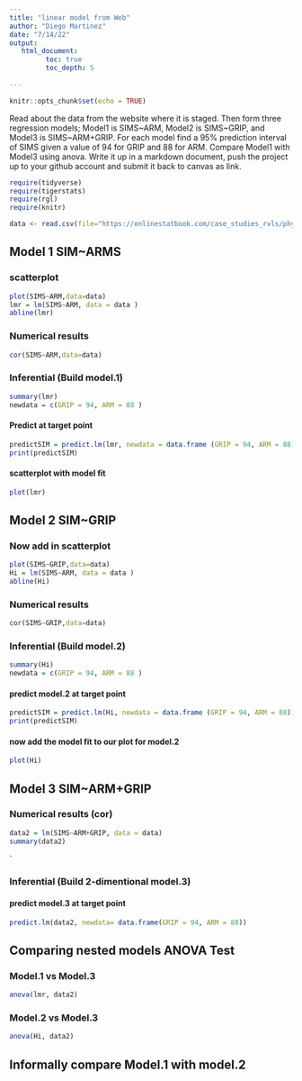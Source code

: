 ```yaml
---
title: "linear model from Web"
author: "Diego Martinez"
date: "7/14/22"
output:
   html_document:
         toc: true
         toc_depth: 5
        
---
```


```r
knitr::opts_chunk$set(echo = TRUE)
```

Read about the data from the website where it is staged.  Then form three regression models; Model1 is SIMS~ARM, Model2 is SIMS~GRIP, and Model3 is SIMS~ARM+GRIP. For each model find a 95% prediction interval of SIMS given a value of 94  for GRIP and 88 for ARM. Compare Model1 with Model3 using anova. Write it up in a markdown document, push the project up to your github account and submit it back to canvas as link. 

 


```r
require(tidyverse)
require(tigerstats)
require(rgl)
require(knitr)

```

```r
data <- read.csv(file="https://onlinestatbook.com/case_studies_rvls/physical_strength/data.txt",sep="",header=TRUE)  

```

## Model 1 SIM~ARMS


### scatterplot

```r
plot(SIMS~ARM,data=data)
lmr = lm(SIMS~ARM, data = data )
abline(lmr)
```




### Numerical results

```r
cor(SIMS~ARM,data=data)
```


### Inferential  (Build model.1)

```r
summary(lmr)
newdata = c(GRIP = 94, ARM = 88 )
```


#### Predict at target point    

```r
predictSIM = predict.lm(lmr, newdata = data.frame (GRIP = 94, ARM = 88))
print(predictSIM)
```

#### scatterplot with model fit   
  
```r
plot(lmr)
```
  
  

## Model 2 SIM~GRIP

### Now add in scatterplot

```r
plot(SIMS~GRIP,data=data)
Hi = lm(SIMS~ARM, data = data )
abline(Hi)
```


### Numerical results 

```r
cor(SIMS~GRIP,data=data)
```

### Inferential  (Build model.2)
  
```r
summary(Hi)
newdata = c(GRIP = 94, ARM = 88 )
```  

#### predict model.2 at target point


```r
predictSIM = predict.lm(Hi, newdata = data.frame (GRIP = 94, ARM = 88))
print(predictSIM)
```


#### now add the model fit to our plot for model.2
  
```r
plot(Hi)
```

## Model 3 SIM~ARM+GRIP

### Numerical results (cor)

```r
data2 = lm(SIMS~ARM+GRIP, data = data)
summary(data2)
```
`
  
### Inferential  (Build 2-dimentional model.3)

#### predict model.3 at target point

```r
predict.lm(data2, newdata= data.frame(GRIP = 94, ARM = 88))
```


## Comparing nested models ANOVA Test

### Model.1 vs Model.3

```r
anova(lmr, data2)
```


### Model.2 vs Model.3

```r
anova(Hi, data2)
```

## Informally compare Model.1 with model.2

